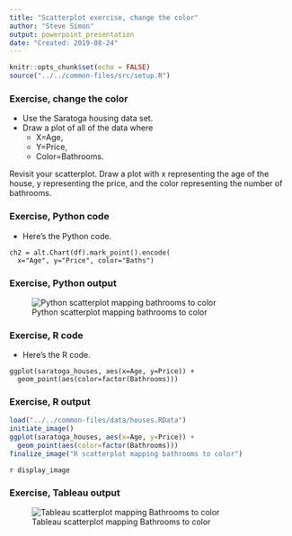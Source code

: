 ```yaml
---
title: "Scatterplot exercise, change the color"
author: "Steve Simon"
output: powerpoint_presentation
date: "Created: 2019-08-24"
---
```


```r
knitr::opts_chunk$set(echo = FALSE)
source("../../common-files/src/setup.R")
```

### Exercise, change the color
+ Use the Saratoga housing data set.
+ Draw a plot of all of the data where
  + X=Age,
  + Y=Price,
  + Color=Bathrooms.
  
<div class="notes">

Revisit your scatterplot. Draw a plot with x representing the age of the house, y representing the price, and the color representing the number of bathrooms.

</div>

### Exercise, Python code
+ Here's the Python code.
```
ch2 = alt.Chart(df).mark_point().encode(
  x="Age", y="Price", color="Baths")
```

### Exercise, Python output

![Python scatterplot mapping bathrooms to color](../images/python/python-basic-exercise-color.png)

### Exercise, R code
+ Here's the R code.
```
ggplot(saratoga_houses, aes(x=Age, y=Price)) + 
  geom_point(aes(color=factor(Bathrooms)))
```

### Exercise, R output

```r
load("../../common-files/data/houses.RData")
initiate_image()
ggplot(saratoga_houses, aes(x=Age, y=Price)) + 
  geom_point(aes(color=factor(Bathrooms)))
finalize_image("R scatterplot mapping bathrooms to color")
```

`r display_image`

### Exercise, Tableau output

![Tableau scatterplot mapping Bathrooms to color](../images/tableau/basic-exercise-color.png)


